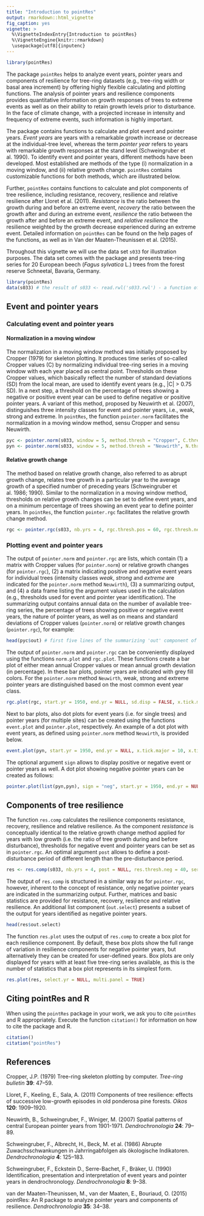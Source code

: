 ```yaml
---
title: "Introduction to pointRes"
output: rmarkdown::html_vignette
fig_caption: yes
vignette: >
  %\VignetteIndexEntry{Introduction to pointRes}
  %\VignetteEngine{knitr::rmarkdown}
  \usepackage[utf8]{inputenc}
---
```


```r
library(pointRes)
```

The package `pointRes` helps to analyze event years, pointer years and components of resilience for tree-ring datasets (e.g., tree-ring width or basal area increment) by offering highly flexible calculating and plotting functions. The analysis of pointer years and resilience components provides quantitative information on growth responses of trees to extreme events as well as on their ability to retain growth levels prior to disturbance. In the face of climate change, with a projected increase in intensity and frequency of extreme events, such information is highly important.

The package contains functions to calculate and plot event and pointer years. *Event years* are years with a remarkable growth increase or decrease at the individual-tree level, whereas the term *pointer year* refers to years with remarkable growth responses at the stand level (Schweingruber et al. 1990). To identify event and pointer years, different methods have been developed. Most established are methods of the type (i) normalization in a moving window, and (ii) relative growth change. `pointRes` contains customizable functions for both methods, which are illustrated below. 

Further, `pointRes` contains functions to calculate and plot components of tree resilience, including resistance, recovery, resilience and relative resilience after Lloret et al. (2011). *Resistance* is the ratio between the growth during and before an extreme event, *recovery* the ratio between the growth after and during an extreme event, *resilience* the ratio between the growth after and before an extreme event, and *relative resilience* the resilience weighted by the growth decrease experienced during an extreme event.
Detailed information on `pointRes` can be found on the help pages of the functions, as well as in Van der Maaten-Theunissen et al. (2015). 

Throughout this vignette we will use the data set `s033` for illustration purposes. The data set comes with the package and presents tree-ring series for 20 European beech (*Fagus sylvatica* L.) trees from the forest reserve Schneetal, Bavaria, Germany. 

```r
library(pointRes)
data(s033) # the result of s033 <- read.rwl('s033.rwl') - a function of the dplR package
```

## Event and pointer years

### Calculating event and pointer years

#### Normalization in a moving window
The normalization in a moving window method was initially proposed by Cropper (1979) for skeleton plotting. It produces time series of so-called Cropper values (C) by normalizing individual tree-ring series in a moving window with each year placed as central point. Thresholds on these Cropper values, which basically reflect the number of standard deviations (SD) from the local mean, are used to identify event years (e.g., |C| > 0.75 SD). In a next step, a threshold on the percentage of trees showing a negative or positive event year can be used to define negative or positive pointer years. A variant of this method, proposed by Neuwirth et al. (2007), distinguishes three intensity classes for event and pointer years, i.e., weak, strong and extreme. In `pointRes`, the function `pointer.norm` facilitates the normalization in a moving window method, sensu Cropper and sensu Neuwirth.

```r
pyc <- pointer.norm(s033, window = 5, method.thresh = "Cropper", C.thresh = 0.75, series.thresh = 75)
pyn <- pointer.norm(s033, window = 5, method.thresh = "Neuwirth", N.thresh1 = 1, N.thresh2 = 1.28, N.thresh3 = 1.645, series.thresh = 75)
```

#### Relative growth change
The method based on relative growth change, also referred to as abrupt growth change, relates tree growth in a particular year to the average growth of a specified number of preceding years (Schweingruber et al. 1986; 1990). Similar to the normalization in a moving window method, thresholds on relative growth changes can be set to define event years, and on a minimum percentage of trees showing an event year to define pointer years. In `pointRes`, the function `pointer.rgc` facilitates the relative growth change method.

```r
rgc <- pointer.rgc(s033, nb.yrs = 4, rgc.thresh.pos = 60, rgc.thresh.neg = 40, series.thresh = 75)
```

### Plotting event and pointer years
The output of `pointer.norm` and `pointer.rgc` are lists, which contain (1) a matrix with Cropper values (for `pointer.norm`) or relative growth changes (for `pointer.rgc`), (2) a matrix indicating positive and negative event years for individual trees (intensity classes *weak*, *strong* and *extreme* are indicated for the `pointer.norm` method `Neuwirth`), (3) a summarizing output, and (4) a data frame listing the argument values used in the calculation (e.g., thresholds used for event and pointer year identification). The summarizing output contains annual data on the number of available tree-ring series, the percentage of trees showing positive or negative event years, the nature of pointer years, as well as on means and standard deviations of Cropper values (`pointer.norm`) or relative growth changes (`pointer.rgc`), for example:

```r
head(pyc$out) # first five lines of the summarizing 'out' component of list pyc
```

The output of `pointer.norm` and `pointer.rgc` can be conveniently displayed using the functions `norm.plot` and `rgc.plot`. These functions create a bar plot of either mean annual Cropper values or mean annual growth deviation (in percentage). In these bar plots, pointer years are indicated with grey fill colors. For the `pointer.norm` method `Neuwirth`, weak, strong and extreme pointer years are distinguished based on the most common event year class.

```r
rgc.plot(rgc, start.yr = 1950, end.yr = NULL, sd.disp = FALSE, x.tick.major = 10, x.tick.minor = 5)
```

Next to bar plots, also dot plots for event years (i.e. for single trees) and pointer years (for multiple sites) can be created using the functions `event.plot` and `pointer.plot`, respectively. An example of a dot plot with event years, as defined using `pointer.norm` method `Neuwirth`, is provided below. 

```r
event.plot(pyn, start.yr = 1950, end.yr = NULL, x.tick.major = 10, x.tick.minor = 5)
```

The optional argument `sign` allows to display positive or negative event or pointer years as well. A dot plot showing negative pointer years can be created as follows:

```r
pointer.plot(list(pyn,pyn), sign = "neg", start.yr = 1950, end.yr = NULL)
```

## Components of tree resilience
The function `res.comp` calculates the resilience components resistance, recovery, resilience and relative resilience. As the component *resistance* is conceptually identical to the relative growth change method applied for years with low growth (i.e. the ratio of tree growth during and before disturbance), thresholds for negative event and pointer years can be set as in `pointer.rgc`. An optimal argument `post` allows to define a post-disturbance period of different length than the pre-disturbance period.

```r
res <- res.comp(s033, nb.yrs = 4, post = NULL, res.thresh.neg = 40, series.thresh = 75)
```

The output of `res.comp` is structured in a similar way as for `pointer.rgc`, however, inherent to the concept of resistance, only negative pointer years are indicated in the summarizing output. Further, matrices and basic statistics are provided for resistance, recovery, resilience and relative resilience. An additional list component (`out.select`) presents a subset of the output for years identified as negative pointer years.

```r
head(res$out.select)
```

The function `res.plot` uses the output of `res.comp` to create a box plot for each resilience component. By default, these box plots show the full range of variation in resilience components for negative pointer years, but alternatively they can be created for user-defined years. Box plots are only displayed for years with at least five tree-ring series available, as this is the number of statistics that a box plot represents in its simplest form.

```r
res.plot(res, select.yr = NULL, multi.panel = TRUE)
```

## Citing pointRes and R

When using the `pointRes` package in your work, we ask you to cite `pointRes` and R appropriately. Execute the function `citation()` for information on how to cite the package and R. 

```r
citation()
citation("pointRes")

```


## References

Cropper, J.P. (1979) Tree-ring skeleton plotting by computer. *Tree-ring bulletin* **39**: 47–59.

Lloret, F., Keeling, E., Sala, A. (2011) Components of tree resilience: effects of successive low-growth episodes in old ponderosa pine forests. *Oikos* **120**: 1909–1920.

Neuwirth, B., Schweingruber, F., Winiger, M. (2007) Spatial patterns of central European pointer years from 1901-1971. *Dendrochronologia* **24**: 79–89.

Schweingruber, F., Albrecht, H., Beck, M. et al. (1986) Abrupte Zuwachsschwankungen in Jahrringabfolgen als ökologische Indikatoren. *Dendrochronologia* **4**: 125–183.

Schweingruber, F., Eckstein D., Serre-Bachet, F., Bräker, U. (1990) Identification, presentation and interpretation of event years and pointer years in dendrochronology. *Dendrochronologia* **8**: 9–38.

van der Maaten-Theunissen, M., van der Maaten, E., Bouriaud, O. (2015) pointRes: An R package to analyze pointer years and components of resilience. *Dendrochronologia* **35**: 34–38.